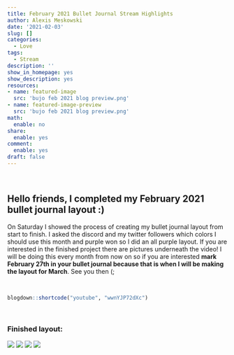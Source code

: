 ```yaml
---
title: February 2021 Bullet Journal Stream Highlights
author: Alexis Meskowski
date: '2021-02-03'
slug: []
categories:
  - Love
tags:
  - Stream
description: ''
show_in_homepage: yes
show_description: yes
resources:
- name: featured-image
  src: 'bujo feb 2021 blog preview.png'
- name: featured-image-preview
  src: 'bujo feb 2021 blog preview.png'
math:
  enable: no
share:
  enable: yes
comment:
  enable: yes
draft: false
---
```


<!-- draft: true -->
<!-- Featured Image: 780x234 -->
<!-- Links: [](){target="_blank"} -->

<br>

## Hello friends, I completed my February 2021 bullet journal layout :)

On Saturday I showed the process of creating my bullet journal layout from start to finish. I asked the discord and my twitter followers which colors I should use this month and purple won so I did an all purple layout. If you are interested in the finished project there are pictures underneath the video! I will be doing this every month from now on so if you are interested **mark February 27th in your bullet journal because that is when I will be making the layout for March**. See you then (;

<br>

```r
blogdown::shortcode("youtube", "wwnYJP72dXc")
```

<br>

### Finished layout:

![](image0.jpg)
![](image1.jpg)
![](image2.jpg)
![](image3.jpg)